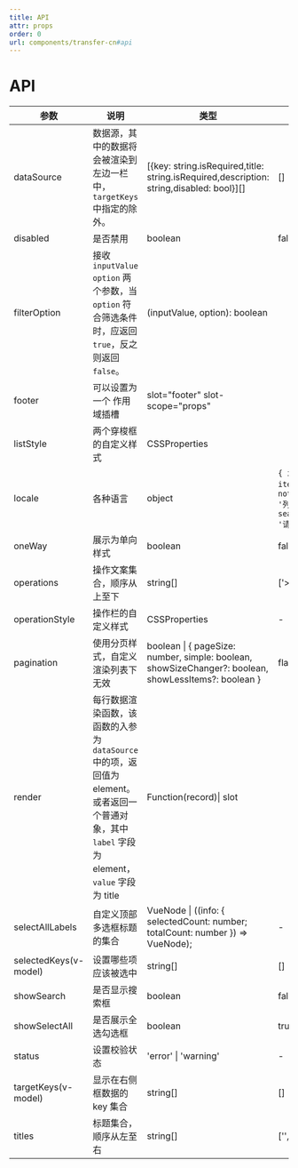 ```yaml
---
title: API
attr: props
order: 0
url: components/transfer-cn#api
---
```


# API

| 参数 | 说明 | 类型 | 默认值 | 版本 |
| --- | --- | --- | --- | --- |
| dataSource | 数据源，其中的数据将会被渲染到左边一栏中，`targetKeys` 中指定的除外。 | \[{key: string.isRequired,title: string.isRequired,description: string,disabled: bool}]\[] | \[] |  |
| disabled | 是否禁用 | boolean | false |  |
| filterOption | 接收 `inputValue` `option` 两个参数，当 `option` 符合筛选条件时，应返回 `true`，反之则返回 `false`。 | (inputValue, option): boolean |  |  |
| footer | 可以设置为一个 作用域插槽 | slot="footer" slot-scope="props" |  |  |
| listStyle | 两个穿梭框的自定义样式 | CSSProperties |  |  |
| locale | 各种语言 | object | `{ itemUnit: '项', itemsUnit: '项', notFoundContent: '列表为空', searchPlaceholder: '请输入搜索内容' }` |  |
| oneWay | 展示为单向样式 | boolean | false | 3.0.0 |
| operations | 操作文案集合，顺序从上至下 | string\[] | \['>', '&lt;'] |  |
| operationStyle | 操作栏的自定义样式 | CSSProperties | - | 3.0.0 |
| pagination | 使用分页样式，自定义渲染列表下无效 | boolean \| { pageSize: number, simple: boolean, showSizeChanger?: boolean, showLessItems?: boolean } | flase | 3.0.0 |
| render | 每行数据渲染函数，该函数的入参为 `dataSource` 中的项，返回值为 element。或者返回一个普通对象，其中 `label` 字段为 element，`value` 字段为 title | Function(record)\| slot |  |  |
| selectAllLabels | 自定义顶部多选框标题的集合 | VueNode \| ((info: { selectedCount: number; totalCount: number }) => VueNode); | - | 3.0.0 |
| selectedKeys(v-model) | 设置哪些项应该被选中 | string\[] | \[] |  |
| showSearch | 是否显示搜索框 | boolean | false |  |
| showSelectAll | 是否展示全选勾选框 | boolean | true |  |
| status | 设置校验状态 | 'error' \| 'warning' | - | 3.3.0 |
| targetKeys(v-model) | 显示在右侧框数据的 key 集合 | string\[] | \[] |  |
| titles | 标题集合，顺序从左至右 | string\[] | \['', ''] |  |
